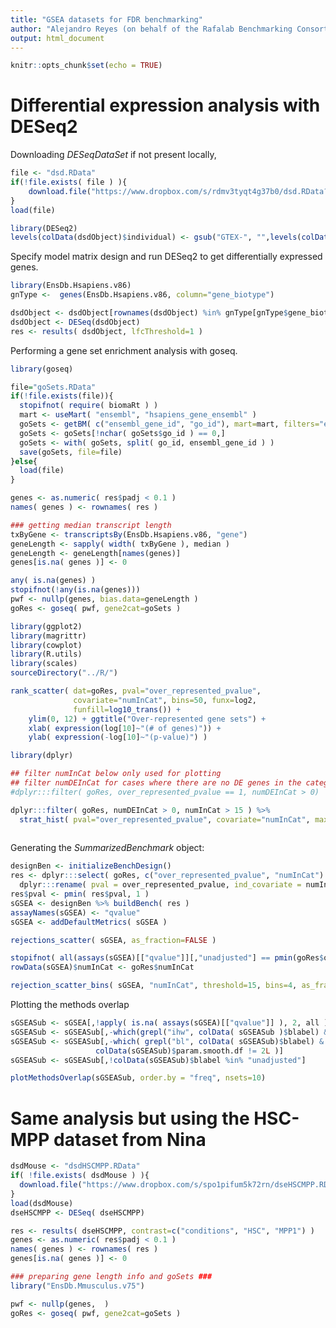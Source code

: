 ```yaml
---
title: "GSEA datasets for FDR benchmarking"
author: "Alejandro Reyes (on behalf of the Rafalab Benchmarking Consortium)"
output: html_document
---
```


```r
knitr::opts_chunk$set(echo = TRUE)
```

# Differential expression analysis with DESeq2

Downloading *DESeqDataSet* if not present locally,
	    
```r

file <- "dsd.RData"
if(!file.exists( file ) ){
    download.file("https://www.dropbox.com/s/rdmv3tyqt4g37b0/dsd.RData?dl=1",destfile="dsd.RData")
}
load(file)

library(DESeq2)
levels(colData(dsdObject)$individual) <- gsub("GTEX-", "",levels(colData(dsdObject)$individual))

```

Specify model matrix design and run DESeq2 to get differentially expressed genes. 

```r

library(EnsDb.Hsapiens.v86)
gnType <-  genes(EnsDb.Hsapiens.v86, column="gene_biotype")

dsdObject <- dsdObject[rownames(dsdObject) %in% gnType[gnType$gene_biotype == "protein_coding"]$gene_id,]
dsdObject <- DESeq(dsdObject)
res <- results( dsdObject, lfcThreshold=1 )

```

Performing a gene set enrichment analysis with goseq.
	   
```r

library(goseq)

file="goSets.RData"
if(!file.exists(file)){
  stopifnot( require( biomaRt ) )
  mart <- useMart( "ensembl", "hsapiens_gene_ensembl" )
  goSets <- getBM( c("ensembl_gene_id", "go_id"), mart=mart, filters="ensembl_gene_id", values=rownames(res))
  goSets <- goSets[!nchar( goSets$go_id ) == 0,]
  goSets <- with( goSets, split( go_id, ensembl_gene_id ) )
  save(goSets, file=file)
}else{
  load(file)
}

genes <- as.numeric( res$padj < 0.1 )
names( genes ) <- rownames( res )

### getting median transcript length
txByGene <- transcriptsBy(EnsDb.Hsapiens.v86, "gene")
geneLength <- sapply( width( txByGene ), median )
geneLength <- geneLength[names(genes)]
genes[is.na( genes )] <- 0

any( is.na(genes) )
stopifnot(!any(is.na(genes)))
pwf <- nullp(genes, bias.data=geneLength )
goRes <- goseq( pwf, gene2cat=goSets )

```



```r
library(ggplot2)
library(magrittr)
library(cowplot)
library(R.utils)
library(scales)
sourceDirectory("../R/")

rank_scatter( dat=goRes, pval="over_represented_pvalue", 
              covariate="numInCat", bins=50, funx=log2, 
              funfill=log10_trans()) +
    ylim(0, 12) + ggtitle("Over-represented gene sets") +
    xlab( expression(log[10]~"(# of genes)")) +
    ylab( expression(-log[10]~"(p-value)") ) 

```


```r

library(dplyr)

## filter numInCat below only used for plotting
## filter numDEInCat for cases where there are no DE genes in the category (these are actually not tested)
#dplyr:::filter( goRes, over_represented_pvalue == 1, numDEInCat > 0)

dplyr:::filter( goRes, numDEInCat > 0, numInCat > 15 ) %>%
  strat_hist( pval="over_represented_pvalue", covariate="numInCat", maxy=7)
  
```
 
 Generating the *SummarizedBenchmark* object:
 
```r
designBen <- initializeBenchDesign()
res <- dplyr:::select( goRes, c("over_represented_pvalue", "numInCat") ) %>%
  dplyr:::rename( pval = over_represented_pvalue, ind_covariate = numInCat )
res$pval <- pmin( res$pval, 1 )
sGSEA <- designBen %>% buildBench( res )
assayNames(sGSEA) <- "qvalue"
sGSEA <- addDefaultMetrics( sGSEA )
```

```r
rejections_scatter( sGSEA, as_fraction=FALSE )

stopifnot( all(assays(sGSEA)[["qvalue"]][,"unadjusted"] == pmin(goRes$over_represented_pvalue, 1) ) )
rowData(sGSEA)$numInCat <- goRes$numInCat

rejection_scatter_bins( sGSEA, "numInCat", threshold=15, bins=4, as_fraction=TRUE )
```


Plotting the methods overlap

```r

sGSEASub <- sGSEA[,!apply( is.na( assays(sGSEA)[["qvalue"]] ), 2, all )]
sGSEASub <- sGSEASub[,-which(grepl("ihw", colData( sGSEASub )$blabel) & colData( sGSEASub )$param.alpha != 0.1)]
sGSEASub <- sGSEASub[,-which( grepl("bl", colData( sGSEASub)$blabel) & 
                   colData(sGSEASub)$param.smooth.df != 2L )]
sGSEASub <- sGSEASub[,!colData(sGSEASub)$blabel %in% "unadjusted"]

plotMethodsOverlap(sGSEASub, order.by = "freq", nsets=10)

```
 
 
# Same analysis but using the HSC-MPP dataset from Nina

```r
dsdMouse <- "dsdHSCMPP.RData"
if( !file.exists( dsdMouse ) ){
  download.file("https://www.dropbox.com/s/spo1pifum5k72rn/dseHSCMPP.RData?dl=1", destfile="dsdHSCMPP.RData")
}
load(dsdMouse)
dseHSCMPP <- DESeq( dseHSCMPP)

res <- results( dseHSCMPP, contrast=c("conditions", "HSC", "MPP1") )
genes <- as.numeric( res$padj < 0.1 )
names( genes ) <- rownames( res )
genes[is.na( genes )] <- 0

### preparing gene length info and goSets ###
library("EnsDb.Mmusculus.v75")

pwf <- nullp(genes,  )
goRes <- goseq( pwf, gene2cat=goSets )

```
 